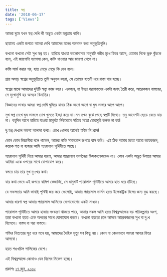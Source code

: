 ```yaml
---
title: স্বপ্ন
date: '2018-06-17'
tags: ['Views']
---
```


আমরা ঘুমে যখন স্বপ্ন দেখি কী অদ্ভুত একটা মগ্নতায় থাকি।

ছায়াময় একটা জগতে আমরা দেখি আমাদের মনের অবদমন করা অনুভূতিগুলি।

কখনো কখনো সেটা সুখ স্বপ্ন হয়। হারিয়ে যাওয়া ভালোবাসার মানুষটি গম্ভীর মুখে ফিরে আসে, তোমার দিকে ভুরু কুঁচকে বলে, এই জায়গাটা ভ্যাপসা কেন, কফি খাওয়ার আর জায়গা পেলে না।

কফি সার্ভ করার পর, হাত নেড়ে নেড়ে কি যেন বলে।

প্রায় অসাঢ় স্বপ্নের অনুভূতিতে তুমি অনুভব করো, সে তোমার হাতটি ধরে রাস্তা পার হচ্ছে।

স্বপ্নের মাঝে আমাদের দুইটি স্বত্ত্বা কাজ করে। একজন, যা ইচ্ছা পরাবাস্তবের একটা জগৎ তৈরী করে, আরেকজন বাস্তবের, সে মুখোমুখি হয় অসম্ভব বিভ্রান্তির।

বিজ্ঞানের ভাষায় আমরা স্বপ্ন দেখি ঘুমিয়ে যাবার ঠিক আগে আগে বা ঘুম ভাঙ্গার আগে আগে।

সুখ স্বপ্ন দেখে ঘুম ভাঙ্গলে চোখ খুলতে ইচ্ছা করে না।মন তখন বুঝে গেছে স্বপ্নটি মিথ্যে। তবু আবেশটা ছেড়ে যেতে যায় না। বহুদিন আগে হারিয়ে যাওয়া মানুষটা নিউরোনে সত্যির মতো ঘোরাঘুরি করুক না হয়!

দু:স্বপ্ন দেখলে অবশ্য আলাদা কথা। চোখ খোলার আগেই স্বস্তির নি:শ্বাস!

কোন কোন বিজ্ঞানীরা বলে থাকেন, আমরা নাকি সমান্তরাল জগতে বাস করি। এই ঠিক আমার মতো আরো কয়েকজন, কয়েক শত বা হাজার আমি প্যারালাল পৃথিবীতে আছে।

প্যারালাল পৃথিবী নিয়ে আমার ধারণা, আমার প্যারালাল ভার্সনেরা ডিসকানেকডেড না। কোন একটা অদ্ভুত উপায়ে আমার আমিরা একে ওপরের সাথে যোগাযোগ করে।

বলতে চায় তার সুখ দু:খের কথা।

যার কথা ভেবে এই জগতে বালিশ ভেজাচ্ছি, সে মানুষটি প্যারালাল পৃথিবীতে আমার হাত ধরে হাঁটছে।

যে সফলতায় আমি ভাবছি পৃথিবী জয় করে ফেলেছি, আমার প্যারালাল ভার্সন হয়ত ইলেকট্রিক বিলের জন্য যুদ্ধ করছে।

আমার ধারণা স্বপ্ন আমার প্যারালাল আমিদের যোগাযোগের একটা মাধ্যম।

প্যারালাল পৃথিবীতে আমার হাজার সংস্করণ থাকতে পারে, আমার সকল আমি হয়ত বিশ্বব্রম্মান্ডের বড় পরিকল্পনার অংশ, তারা কখনো হয়ত একে অপরের সাথে যোগাযোগ করবে। কখনো হয়তো চলে আসবে আরেকজনের সুখ বা দু:খ হিসেবে। বাস্তব বা পরা বাস্তবে।

শক্তির নিত্যতার সূত্র ধরে মনে হয়, আমাদের দৈহিক মৃত্যু সব কিছু নয়। কোন না কোনভাবে আমরা আবার ফিরে আসবো।

হয়ত শঙখচিল শালিকের বেশে।

এই বিশ্বব্রম্মান্ডে কোথাও যেন হিসেব নিকেশ হচ্ছে।

প্রকাশঃ [১৭ জুন, ২০১৮](https://www.facebook.com/ashraful.alam/posts/10155290061695583)
